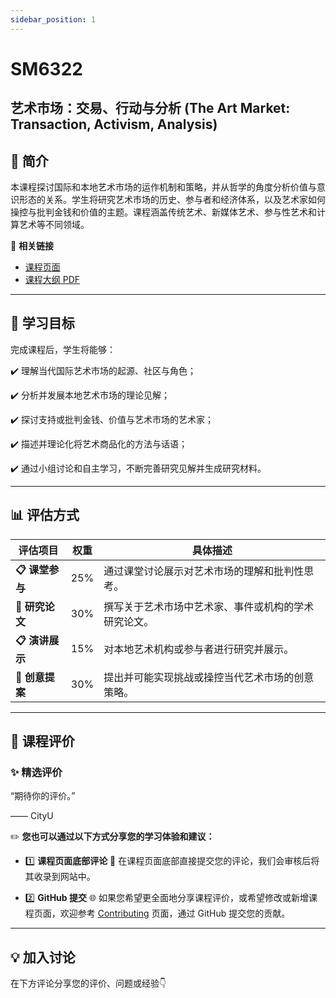 ```yaml
---
sidebar_position: 1
---
```


# SM6322
## 艺术市场：交易、行动与分析 (The Art Market: Transaction, Activism, Analysis)

## **📘 简介**
本课程探讨国际和本地艺术市场的运作机制和策略，并从哲学的角度分析价值与意识形态的关系。学生将研究艺术市场的历史、参与者和经济体系，以及艺术家如何操控与批判金钱和价值的主题。课程涵盖传统艺术、新媒体艺术、参与性艺术和计算艺术等不同领域。

🔗 **相关链接**
- [课程页面](https://www.cityu.edu.hk/catalogue/pg/202526/course/SM6322.htm)
- [课程大纲 PDF](https://www.cityu.edu.hk/catalogue/pg/202526/course/SM6322.pdf)

---

## **🎯 学习目标**

完成课程后，学生将能够：

✔️ 理解当代国际艺术市场的起源、社区与角色；

✔️ 分析并发展本地艺术市场的理论见解；

✔️ 探讨支持或批判金钱、价值与艺术市场的艺术家；

✔️ 描述并理论化将艺术商品化的方法与话语；

✔️ 通过小组讨论和自主学习，不断完善研究见解并生成研究材料。

---

## **📊 评估方式**

| **评估项目**          | **权重** | **具体描述**                                                                                       |
|----------------------|---------|---------------------------------------------------------------------------------------------------|
| **📋 课堂参与**       | 25%      | 通过课堂讨论展示对艺术市场的理解和批判性思考。                                                        |
| **📂 研究论文**       | 30%      | 撰写关于艺术市场中艺术家、事件或机构的学术研究论文。                                                    |
| **📋 演讲展示**       | 15%      | 对本地艺术机构或参与者进行研究并展示。                                                                |
| **📂 创意提案**       | 30%      | 提出并可能实现挑战或操控当代艺术市场的创意策略。                                                        |

---

## **💬 课程评价**

### ✨ **精选评价**
<div className={commentStyles.commentBox}>
    <p className={commentStyles.commentText}>
        “期待你的评价。”
    </p>
    <p className={commentStyles.commentAuthor}>—— CityU</p>
</div>

✏️ **您也可以通过以下方式分享您的学习体验和建议：**

- 1️⃣ **课程页面底部评论**
💬 在课程页面底部直接提交您的评论，我们会审核后将其收录到网站中。

- 2️⃣ **GitHub 提交**
🌐 如果您希望更全面地分享课程评价，或希望修改或新增课程页面，欢迎参考 [Contributing](/contributing) 页面，通过 GitHub 提交您的贡献。

---

## **💡 加入讨论**

在下方评论分享您的评价、问题或经验👇
<Utterances />
